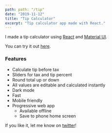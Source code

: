 ```yaml
---
path: path: "/tip"
date: "2019-11-12"
title: "Tip Calculator"
excerpt: "Tip calculator app made with React."
---
```


I made a tip calculator using [React](https://reactjs.org/) and [Material UI](https://material-ui.com/).

You can try it out [here](https://tip.makoncline.com).

### Features

- Calculate tip before tax
- Sliders for tax and tip percent
- Round total up or down
- All values are editable and calculated instantly
- Dark mode
- Fast
- Mobile friendly
- Progressive web app
  - Available offline
  - Save to phone home screen

If you like it, let me know on [twitter](https://twitter.com/makoncline)!
